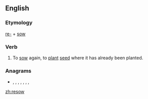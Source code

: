 ==English==

===Etymology===
[[re-]] + [[sow]]

===Verb===
{{en-verb|resows|resowing|resowed|resown}}

# To [[sow]] again, to [[plant]] [[seed]] where it has already been planted.

===Anagrams===
* {{l|en|owers}}, {{l|en|serow}}, {{l|en|sorwe}}, {{l|en|sower}}, {{l|en|sowre}}, {{l|en|swore}}, {{l|en|WOREs}}, {{l|en|worse}}

[[zh:resow]]